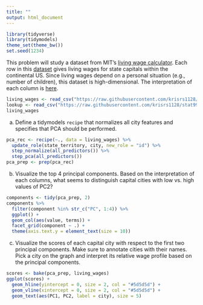 ```yaml
---
title: ""
output: html_document
---
```


```r
library(tidyverse)
library(tidymodels)
theme_set(theme_bw())
set.seed(1234)
```
    
This problem will study a dataset from MIT's [living wage
calculator](https://livingwage.mit.edu/). Each row in this
[dataset](https://raw.githubusercontent.com/krisrs1128/stat479_s22/main/_slides/week10/exercises/living_wages.csv)
gives living wages for state capitals within the continental US. Since living
wages depend on a personal situation (e.g., number of children), this dataset is
high-dimensional. The interpretation of each column is 
[here](https://raw.githubusercontent.com/krisrs1128/stat479_s22/main/_slides/week10/exercises/living_wages_lookup.csv).


```r
living_wages <- read_csv("https://raw.githubusercontent.com/krisrs1128/stat992_f23/main/activities/week12/living_wages.csv")
lookup <- read_csv("https://raw.githubusercontent.com/krisrs1128/stat992_f23/main/activities/week12/living_wages_lookup.csv")
living_wages
```

a. Define a tidymodels `recipe` that normalizes all city features and
specifies that PCA should be performed.

```r
pca_rec <- recipe(~., data = living_wages) %>%
  update_role(state_territory, city, new_role = "id") %>%
  step_normalize(all_predictors()) %>%
  step_pca(all_predictors())
pca_prep <- prep(pca_rec)
```

b. Visualize the top 4 principal components. Based on the interpretation of each
columns, what seems to distinguish capital cities with low vs. high values of
PC2?

```r
components <- tidy(pca_prep, 2)
components %>%
  filter(component %in% str_c("PC", 1:4)) %>%
  ggplot() +
  geom_col(aes(value, terms)) +
  facet_grid(component ~ .) +
  theme(axis.text.y = element_text(size = 10))
```

c. Visualize the scores of each capital city with respect to the first two
principal components. Make sure to annotate cities with their names. Pick a city
on the graph and interpret its relative wage profile based on the principal
components.
    
```r
scores <- bake(pca_prep, living_wages)
ggplot(scores) +
  geom_hline(yintercept = 0, size = 2, col = "#5d5d5d") +
  geom_vline(xintercept = 0, size = 2, col = "#5d5d5d") +
  geom_text(aes(PC1, PC2, label = city), size = 5)
```
